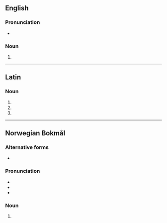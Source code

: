 ==English==

===Pronunciation===
* {{a|US}} {{IPA|en|/æb.ˈdɑm.ə.nə/}}

===Noun===
{{head|en|noun form}}

# {{plural of|en|abdomen}}

----

==Latin==

===Noun===
{{la-noun-form|abdōmina|g=n}}

# {{inflection of|la|abdōmen||nom|p}}
# {{inflection of|la|abdōmen||acc|p}}
# {{inflection of|la|abdōmen||voc|p}}

----

==Norwegian Bokmål==

===Alternative forms===
* {{l|nb|abdomen}}

===Pronunciation===
* {{IPA|nb|/abˈduːmɪna/}}
* {{rhymes|nb|ɪna}}
* {{hyphenation|nb|ab|do|mi|na}}

===Noun===
{{head|nb|noun form|g=n}}

# {{inflection of|nb|abdomen||indefinite|p}}